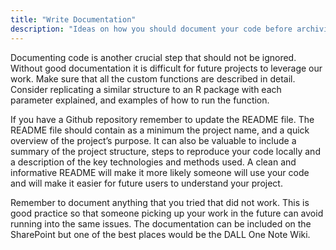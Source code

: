 ```yaml
---
title: "Write Documentation"
description: "Ideas on how you should document your code before archiving it."
---
```

  
Documenting code is another crucial step that should not be ignored. Without good documentation it is difficult for future projects to leverage our work. Make sure that all the custom functions are described in detail. Consider replicating a similar structure to an R package with each parameter explained, and examples of how to run the function.

If you have a Github repository remember to update the README file. The README file should contain as a minimum the project name, and a quick overview of the project’s purpose. It can also be valuable to include a summary of the project structure, steps to reproduce your code locally and a description of the key technologies and methods used. A clean and informative README will make it more likely someone will use your code and will make it easier for future users to understand your project. 

Remember to document anything that you tried that did not work. This is good practice so that someone picking up your work in the future can avoid running into the same issues. The documentation can be included on the SharePoint but one of the best places would be the DALL One Note Wiki.


